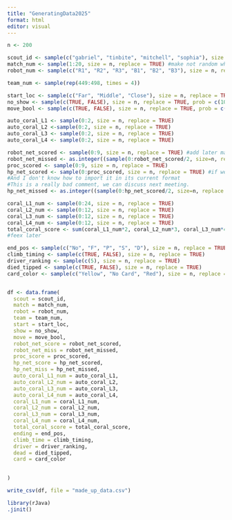 ```yaml
---
title: "GeneratingData2025"
format: html
editor: visual
---
```


```r
n <- 200

scout_id <- sample(c("gabriel", "tinbite", "mitchell", "sophia"), size = n, replace = TRUE)
match_num <- sample(1:20, size = n, replace = TRUE) #make not random when gabriel comes back
robot_num <- sample(c("R1", "R2", "R3", "B1", "B2", "B3"), size = n, replace = TRUE)

team_num <- sample(rep(449:498, times = 4))

start_loc <- sample(c("Far", "Middle", "Close"), size = n, replace = TRUE)
no_show <- sample(c(TRUE, FALSE), size = n, replace = TRUE, prob = c(10, 90))
move_bool <- sample(c(TRUE, FALSE), size = n, replace = TRUE, prob = c(90, 10))

auto_coral_L1 <- sample(0:2, size = n, replace = TRUE)
auto_coral_L2 <-sample(0:2, size = n, replace = TRUE)
auto_coral_L3 <- sample(0:2, size = n, replace = TRUE)
auto_coral_L4 <- sample(0:2, size = n, replace = TRUE)

robot_net_scored <- sample(0:9, size = n, replace = TRUE) #add later maybe
robot_net_missed <- as.integer((sample(0:robot_net_scored/2, size=n, replace = TRUE)))
proc_scored <- sample(0:9, size = n, replace = TRUE)
hp_net_scored <- sample(0:proc_scored, size = n, replace = TRUE) #if we want to add probability/fix the net scoring (for both robot and human), I have the data for the probabilities given the number of proc_scored, but I have to like import it
#And I don't know how to import it in its current format
#This is a really bad comment, we can discuss next meeting.
hp_net_missed <- as.integer((sample(0:hp_net_scored/2, size=n, replace = TRUE)))

coral_L1_num <- sample(0:24, size = n, replace = TRUE)
coral_L2_num <- sample(0:12, size = n, replace = TRUE)
coral_L3_num <- sample(0:12, size = n, replace = TRUE)
coral_L4_num <- sample(0:12, size = n, replace = TRUE)
total_coral_score <- sum(coral_L1_num*2, coral_L2_num*3, coral_L3_num*4, coral_L4_num*5)
#feex later

end_pos <- sample(c("No", "F", "P", "S", "D"), size = n, replace = TRUE)
climb_timing <- sample(c(TRUE, FALSE), size = n, replace = TRUE)
driver_ranking <- sample(c(5), size = n, replace = TRUE)
died_tipped <- sample(c(TRUE, FALSE), size = n, replace = TRUE)
card_color <- sample(c("Yellow", "No Card", "Red"), size = n, replace = TRUE, prob = c(10, 85, 5))


df <- data.frame(
  scout = scout_id, 
  match = match_num,
  robot = robot_num,
  team = team_num,
  start = start_loc,
  show = no_show,
  move = move_bool,
  robot_net_score = robot_net_scored,
  robot_net_miss = robot_net_missed,
  proc_score = proc_scored,
  hp_net_score = hp_net_scored,
  hp_net_miss = hp_net_missed,
  auto_coral_L1_num = auto_coral_L1,
  auto_coral_L2_num = auto_coral_L2,
  auto_coral_L3_num = auto_coral_L3,
  auto_coral_L4_num = auto_coral_L4,
  coral_L1_num = coral_L1_num,
  coral_L2_num = coral_L2_num,
  coral_L3_num = coral_L3_num,
  coral_L4_num = coral_L4_num,
  total_coral_score = total_coral_score,
  ending = end_pos,
  climb_time = climb_timing,
  driver = driver_ranking,
  dead = died_tipped,
  card = card_color

  
)

write_csv(df, file = "made_up_data.csv")

```

```r
library(rJava)
.jinit()

```
